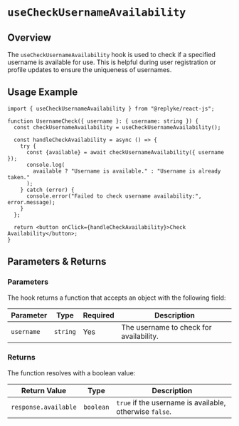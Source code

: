 # `useCheckUsernameAvailability`

## Overview

The `useCheckUsernameAvailability` hook is used to check if a specified username is available for use. This is helpful during user registration or profile updates to ensure the uniqueness of usernames.

## Usage Example

```tsx
import { useCheckUsernameAvailability } from "@replyke/react-js";

function UsernameCheck({ username }: { username: string }) {
  const checkUsernameAvailability = useCheckUsernameAvailability();

  const handleCheckAvailability = async () => {
    try {
      const {available} = await checkUsernameAvailability({ username });
      console.log(
        available ? "Username is available." : "Username is already taken."
      );
    } catch (error) {
      console.error("Failed to check username availability:", error.message);
    }
  };

  return <button onClick={handleCheckAvailability}>Check Availability</button>;
}
```

## Parameters & Returns

### Parameters

The hook returns a function that accepts an object with the following field:

| Parameter   | Type     | Required | Description                       |
|-------------|----------|----------|-----------------------------------|
| `username`  | `string` | Yes      | The username to check for availability. |

### Returns

The function resolves with a boolean value:

| Return Value | Type      | Description                                         |
|--------------|-----------|-----------------------------------------------------|
| `response.available` | `boolean` | `true` if the username is available, otherwise `false`. |
